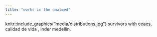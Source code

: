 ```yaml
---
title: "works in the unalmed"
---
```

knitr::include_graphics("media/distributions.jpg")
survivors with ceaes, calidad de vida , inder medellin.